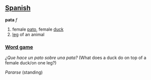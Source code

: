 ==[[Spanish]]==

'''pata''' ''f''

# female [[pato]], female [[duck]]
# [[leg]] of an animal

===[[Word game]]===
''¿Que hace un pato sobre una pata?'' (What does a duck do on top of a female duck/on one leg?)

''Pararse'' (standing)